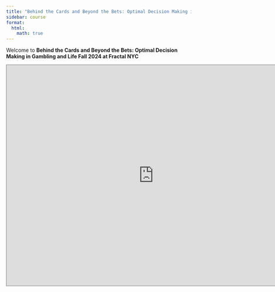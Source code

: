 ```yaml
---
title: "Behind the Cards and Beyond the Bets: Optimal Decision Making in Gambling and Life"
sidebar: course
format:
  html:
    math: true
---
```


Welcome to **Behind the Cards and Beyond the Bets: Optimal Decision Making in Gambling and Life Fall 2024 at Fractal NYC**

<iframe src="https://calendar.google.com/calendar/embed?height=600&wkst=1&ctz=America%2FNew_York&bgcolor=%23ffffff&src=bWF4LmNoaXN3aWNrQGdtYWlsLmNvbQ&src=YzAxZjJlNjA4YzBkZjdkYzVlY2MwM2Y3NjdlYzU3ZTA3ZTVjMjdlYjY1Y2NkYjcyZmYwN2E3ZWZlZjRlY2MwOEBncm91cC5jYWxlbmRhci5nb29nbGUuY29t&src=ZW4uamV3aXNoI2hvbGlkYXlAZ3JvdXAudi5jYWxlbmRhci5nb29nbGUuY29t&src=ZW4udXNhI2hvbGlkYXlAZ3JvdXAudi5jYWxlbmRhci5nb29nbGUuY29t&src=YzFwNzZpaDZjdnBwMzVzYzdnMzFkNGFpM2JvZThzcXJAaW1wb3J0LmNhbGVuZGFyLmdvb2dsZS5jb20&src=ODc0OGJmZTgzNjBiMWVmMjEzYjMzNGVmZDczODJmN2E0ZGMyNzVjMmU2MjA3MDJkMWM5YTg4YzU5YWZiOTkzM0Bncm91cC5jYWxlbmRhci5nb29nbGUuY29t&src=cGR1cGlwc280YTR0Z2RnNGw5aWZ1NjFnaW9nb3NwbXBAaW1wb3J0LmNhbGVuZGFyLmdvb2dsZS5jb20&src=Y19jNTNiNDRlMWEwODY3OTdhMGRmZjBhMjc2Zjc5ZDcwZTE1MDYzYzMyNTIxZWFkZWI5NThjMmI3ZWZkNzUyNWE3QGdyb3VwLmNhbGVuZGFyLmdvb2dsZS5jb20&src=NHQzYWR2a205azB0N21kYmpkdThicmMzMGtoMXY0a2dAaW1wb3J0LmNhbGVuZGFyLmdvb2dsZS5jb20&src=ZHNsYWsyZnR2Mjk1Y21vdGN1c2pnZTAxaGdAZ3JvdXAuY2FsZW5kYXIuZ29vZ2xlLmNvbQ&src=ZWFmb3JqZXdzQGdtYWlsLmNvbQ&src=aW50cm90b21sc2FmZXR5QGdtYWlsLmNvbQ&color=%23E67C73&color=%23D50000&color=%230B8043&color=%230B8043&color=%23C0CA33&color=%23F6BF26&color=%239E69AF&color=%23009688&color=%23B39DDB&color=%23D81B60&color=%23F6BF26&color=%239E69AF" style="border:solid 1px #777" width="800" height="600" frameborder="0" scrolling="no"></iframe>